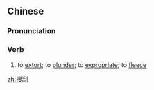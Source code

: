 ==Chinese==
{{zh-forms}}

===Pronunciation===
{{zh-pron
|m=sōuguā
|c=sau2 gwaat3
|mn=qz,xm,zz:so-koah/xm,zz:so͘-koah
|cat=v
}}

===Verb===
{{zh-verb}}

# to [[extort]]; to [[plunder]]; to [[expropriate]]; to [[fleece]]

[[zh:搜刮]]